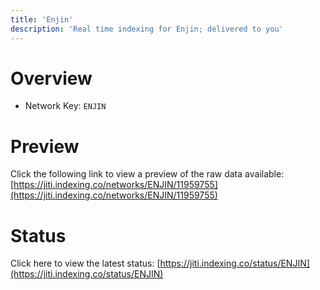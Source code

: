 ```yaml
---
title: 'Enjin'
description: 'Real time indexing for Enjin; delivered to you'
---
```


# Overview
- Network Key: `ENJIN`

# Preview
Click the following link to view a preview of the raw data available: [https://jiti.indexing.co/networks/ENJIN/11959755](https://jiti.indexing.co/networks/ENJIN/11959755)

# Status
Click here to view the latest status: [https://jiti.indexing.co/status/ENJIN](https://jiti.indexing.co/status/ENJIN)
